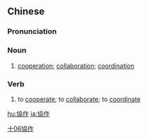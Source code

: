{{also|协作}}
==Chinese==
{{zh-forms|s=协作}}

===Pronunciation===
{{zh-pron
|m=xiézuò
|c=hip3 zok3
|mn=qz,xm,zz:hia̍p-chok
|cat=n,v
}}

===Noun===
{{zh-noun}}

# [[cooperation]]; [[collaboration]]; [[coordination]]

===Verb===
{{zh-verb}}

# to [[cooperate]]; to [[collaborate]]; to [[coordinate]]

[[Category:Intermediate Mandarin|十06協作]]

[[hu:協作]]
[[ja:協作]]